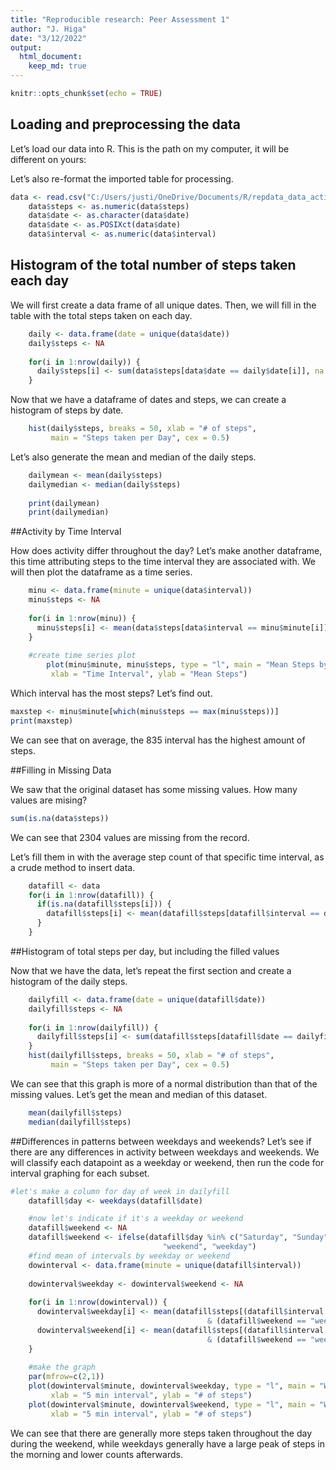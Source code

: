 ---
title: "Reproducible research: Peer Assessment 1"
author: "J. Higa"
date: "3/12/2022"
output: 
  html_document:
    keep_md: true
---

```{r setup, include=FALSE}
knitr::opts_chunk$set(echo = TRUE)
```

## Loading and preprocessing the data

Let's load our data into R. This is the path on my computer, it will be different on yours:

Let's also re-format the imported table for processing.

```{r}
data <- read.csv("C:/Users/justi/OneDrive/Documents/R/repdata_data_activity/activity.csv")
    data$steps <- as.numeric(data$steps)
    data$date <- as.character(data$date)
    data$date <- as.POSIXct(data$date)
    data$interval <- as.numeric(data$interval)
```

## Histogram of the total number of steps taken each day

We will first create a data frame of all unique dates. Then, we will fill in the table with the total steps taken on each day.

```{r}
    daily <- data.frame(date = unique(data$date))
    daily$steps <- NA
    
    for(i in 1:nrow(daily)) {
      daily$steps[i] <- sum(data$steps[data$date == daily$date[i]], na.rm = TRUE)
    }
```

Now that we have a dataframe of dates and steps, we can create a histogram of steps by date.

```{r}
    hist(daily$steps, breaks = 50, xlab = "# of steps", 
         main = "Steps taken per Day", cex = 0.5)
```

Let's also generate the mean and median of the daily steps.

```{r}
    dailymean <- mean(daily$steps)
    dailymedian <- median(daily$steps)
    
    print(dailymean)
    print(dailymedian)
```

##Activity by Time Interval

How does activity differ throughout the day? Let's make another dataframe, this time attributing steps to the time interval they are associated with. We will then plot the dataframe as a time series.

```{r}
    minu <- data.frame(minute = unique(data$interval))
    minu$steps <- NA
    
    for(i in 1:nrow(minu)) {
      minu$steps[i] <- mean(data$steps[data$interval == minu$minute[i]], na.rm = TRUE)
    }
   
    #create time series plot
        plot(minu$minute, minu$steps, type = "l", main = "Mean Steps by Time Interval", 
         xlab = "Time Interval", ylab = "Mean Steps")
```

Which interval has the most steps? Let's find out.

```{r}
maxstep <- minu$minute[which(minu$steps == max(minu$steps))]
print(maxstep)
```

We can see that on average, the 835 interval has the highest amount of steps.

##Filling in Missing Data

We saw that the original dataset has some missing values. How many values are mising?
```{r}
sum(is.na(data$steps))
```
We can see that 2304 values are missing from the record.

Let's fill them in with the average step count of that specific time interval, as a crude method to insert data.

```{r}
    datafill <- data
    for(i in 1:nrow(datafill)) {
      if(is.na(datafill$steps[i])) {
        datafill$steps[i] <- mean(datafill$steps[datafill$interval == datafill$interval[i]], na.rm = TRUE)
      }
    }
```

##Histogram of total steps per day, but including the filled values

Now that we have the data, let's repeat the first section and create a histogram of the daily steps.

```{r}
    dailyfill <- data.frame(date = unique(datafill$date))
    dailyfill$steps <- NA
    
    for(i in 1:nrow(dailyfill)) {
      dailyfill$steps[i] <- sum(datafill$steps[datafill$date == dailyfill$date[i]], na.rm = TRUE)
    }
    hist(dailyfill$steps, breaks = 50, xlab = "# of steps", 
         main = "Steps taken per Day", cex = 0.5)
```

We can see that this graph is more of a normal distribution than that of the missing values. Let's get the mean and median of this dataset.

```{r}
    mean(dailyfill$steps)
    median(dailyfill$steps)
```

##Differences in patterns between weekdays and weekends?
Let's see if there are any differences in activity between weekdays and weekends. We will classify each datapoint as a weekday or weekend, then run the code for interval graphing for each subset.

```{r}
#let's make a column for day of week in dailyfill
    datafill$day <- weekdays(datafill$date)

    #now let's indicate if it's a weekday or weekend
    datafill$weekend <- NA
    datafill$weekend <- ifelse(datafill$day %in% c("Saturday", "Sunday"), 
                                  "weekend", "weekday")
    #find mean of intervals by weekday or weekend
    dowinterval <- data.frame(minute = unique(datafill$interval))
    
    dowinterval$weekday <- dowinterval$weekend <- NA
    
    for(i in 1:nrow(dowinterval)) {
      dowinterval$weekday[i] <- mean(datafill$steps[(datafill$interval == dowinterval$minute[i]) 
                                            & (datafill$weekend == "weekday")] , na.rm = TRUE)
      dowinterval$weekend[i] <- mean(datafill$steps[(datafill$interval == dowinterval$minute[i]) 
                                            & (datafill$weekend == "weekend")] , na.rm = TRUE)
    }
 
    #make the graph
    par(mfrow=c(2,1))
    plot(dowinterval$minute, dowinterval$weekday, type = "l", main = "Weekday Steps",
         xlab = "5 min interval", ylab = "# of steps")
    plot(dowinterval$minute, dowinterval$weekend, type = "l", main = "Weekend Steps",
         xlab = "5 min interval", ylab = "# of steps")
```


We can see that there are generally more steps taken throughout the day during the weekend, while weekdays generally have a large peak of steps in the morning and lower counts afterwards.







